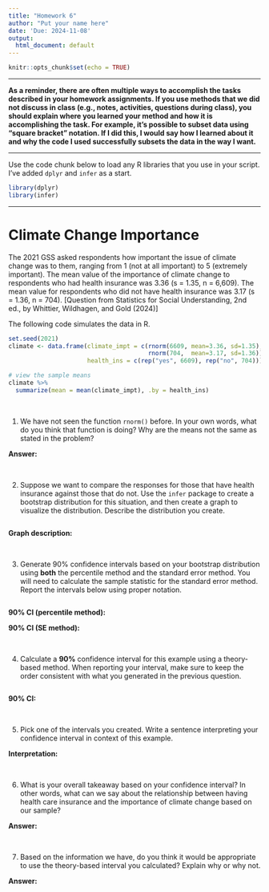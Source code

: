 ```yaml
---
title: "Homework 6"
author: "Put your name here"
date: 'Due: 2024-11-08'
output:
  html_document: default
---
```


```r
knitr::opts_chunk$set(echo = TRUE)
```

---

**As a reminder, there are often multiple ways to accomplish the tasks described in your homework assignments. If you use methods that we did not discuss in class (e.g., notes, activities, questions during class), you should explain where you learned your method and how it is accomplishing the task. For example, it's possible to subset data using "square bracket" notation. If I did this, I would say how I learned about it and why the code I used successfully subsets the data in the way I want.**

---

Use the code chunk below to load any R libraries that you use in your script. I've added `dplyr` and `infer` as a start.

```r
library(dplyr)
library(infer)
```

---

# Climate Change Importance

The 2021 GSS asked respondents how important the issue of climate change was to them, ranging from 1 (not at all important) to 5 (extremely important). The mean value of the importance of climate change to respondents who had health insurance was 3.36 (s = 1.35, n = 6,609). The mean value for respondents who did not have health insurance was 3.17 (s = 1.36, n = 704). [Question from Statistics for Social Understanding, 2nd ed., by Whittier, Wildhagen, and Gold (2024)]

The following code simulates the data in R.

```r
set.seed(2021)
climate <- data.frame(climate_impt = c(rnorm(6609, mean=3.36, sd=1.35), 
                                       rnorm(704,  mean=3.17, sd=1.36)),
                      health_ins = c(rep("yes", 6609), rep("no", 704)))

# view the sample means
climate %>%
  summarize(mean = mean(climate_impt), .by = health_ins)
```

<br>

1. We have not seen the function `rnorm()` before. In your own words, what do you think that function is doing? Why are the means not the same as stated in the problem?

**Answer:**

<br>


2. Suppose we want to compare the responses for those that have health insurance against those that do not. Use the `infer` package to create a bootstrap distribution for this situation, and then create a graph to visualize the distribution. Describe the distribution you create.

```r

```

**Graph description:** 

<br>


3. Generate 90% confidence intervals based on your bootstrap distribution using **both** the percentile method and the standard error method. You will need to calculate the sample statistic for the standard error method. Report the intervals below using proper notation.

```r

```

**90% CI (percentile method):** 

**90% CI (SE method):** 

<br>


4. Calculate a **90%** confidence interval for this example using a theory-based method. When reporting your interval, make sure to keep the order consistent with what you generated in the previous question.

```r

```

**90% CI:** 

<br>


5. Pick one of the intervals you created. Write a sentence interpreting your confidence interval in context of this example.

**Interpretation:** 

<br>


6. What is your overall takeaway based on your confidence interval? In other words, what can we say about the relationship between having health care insurance and the importance of climate change based on our sample?

**Answer:** 


<br> 


7. Based on the information we have, do you think it would be appropriate to use the theory-based interval you calculated? Explain why or why not. 

**Answer:** 



